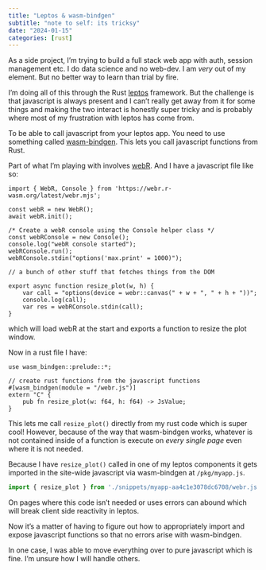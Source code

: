 ```yaml
---
title: "Leptos & wasm-bindgen"
subtitle: "note to self: its tricksy"
date: "2024-01-15"
categories: [rust]
---
```


As a side project, I'm trying to build a full stack web app with auth, session management etc. I do data science and no web-dev. I am _very_ out of my element. But no better way to learn than trial by fire. 

I'm doing all of this through the Rust [leptos](https://leptos.dev/) framework. But the challenge is that javascript is always present and I can't really get away from it for some things and making the two interact is honestly super tricky and is probably where most of my frustration with leptos has come from. 

To be able to call javascript from your leptos app. You need to use something called [wasm-bindgen](https://rustwasm.github.io/docs/wasm-bindgen/). This lets you call javascript functions from Rust. 

Part of what I'm playing with involves [webR](https://webr.r-wasm.org/). And I have a javascript file like so: 

```.javascript
import { WebR, Console } from 'https://webr.r-wasm.org/latest/webr.mjs';

const webR = new WebR();
await webR.init();

/* Create a webR console using the Console helper class */
const webRConsole = new Console();
console.log("webR console started");
webRConsole.run();
webRConsole.stdin("options('max.print' = 1000)");

// a bunch of other stuff that fetches things from the DOM

export async function resize_plot(w, h) {
    var call = "options(device = webr::canvas(" + w + ", " + h + "))";
    console.log(call);
    var res = webRConsole.stdin(call);
}
``` 

which will load webR at the start and exports a function to resize the plot window.

Now in a rust file I have:

```.rust
use wasm_bindgen::prelude::*;

// create rust functions from the javascript functions
#[wasm_bindgen(module = "/webr.js")]
extern "C" {
    pub fn resize_plot(w: f64, h: f64) -> JsValue;
}
```

This lets me call `resize_plot()` directly from my rust code which is super cool! 
However, because of the way that wasm-bindgen works, whatever is not contained inside of a function is execute on _every single page_ even where it is not needed. 

Because I have `resize_plot()` called in one of my leptos components it gets imported in the site-wide javascript via wasm-bindgen at `/pkg/myapp.js`. 

```javascript
import { resize_plot } from './snippets/myapp-aa4c1e3078dc6708/webr.js';
```

On pages where this code isn't needed or uses errors can abound which will break client side reactivity in leptos. 

Now it's a matter of having to figure out how to appropriately import and expose javascript functions so that no errors arise with wasm-bindgen. 

In one case, I was able to move everything over to pure javascript which is fine. I'm unsure how I will handle others. 

